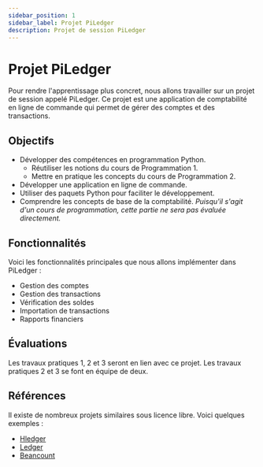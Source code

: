 ```yaml
---
sidebar_position: 1
sidebar_label: Projet PiLedger
description: Projet de session PiLedger
---
```


# Projet PiLedger

Pour rendre l'apprentissage plus concret, nous allons travailler sur un projet de session
appelé PiLedger. Ce projet est une application de comptabilité en ligne de commande qui
permet de gérer des comptes et des transactions.

## Objectifs

- Développer des compétences en programmation Python.
    - Réutiliser les notions du cours de Programmation 1.
    - Mettre en pratique les concepts du cours de Programmation 2.
- Développer une application en ligne de commande.
- Utiliser des paquets Python pour faciliter le développement.
- Comprendre les concepts de base de la comptabilité. *Puisqu'il s'agit d'un
  cours de programmation, cette partie ne sera pas évaluée directement.*

## Fonctionnalités

Voici les fonctionnalités principales que nous allons implémenter dans PiLedger :

- Gestion des comptes
- Gestion des transactions
- Vérification des soldes
- Importation de transactions
- Rapports financiers

## Évaluations

Les travaux pratiques 1, 2 et 3 seront en lien avec ce projet. Les travaux
pratiques 2 et 3 se font en équipe de deux. 

## Références

Il existe de nombreux projets similaires sous licence libre. Voici quelques
exemples :

- [Hledger](https://hledger.org/)
- [Ledger](https://ledger-cli.org/)
- [Beancount](https://github.com/beancount/beancount)

